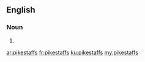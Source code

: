 ==English==

===Noun===
{{head|en|plural}}

# {{plural of|pikestaff|lang=en|nocat=1}}

[[ar:pikestaffs]]
[[fr:pikestaffs]]
[[ku:pikestaffs]]
[[my:pikestaffs]]